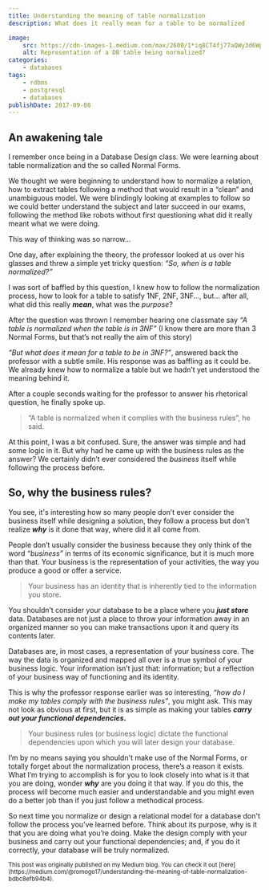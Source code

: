 ```yaml
---
title: Understanding the meaning of table normalization
description: What does it really mean for a table to be normalized

image:
    src: https://cdn-images-1.medium.com/max/2600/1*iq8CT4fj77aQWy3d6WpgYQ.png
    alt: Representation of a DB table being normalized?
categories:
    - databases
tags:
    - rdbms
    - postgresql
    - databases
publishDate: 2017-09-08
---
```


## An awakening tale

I remember once being in a Database Design class. We were learning about table normalization and the so called Normal Forms.

We thought we were beginning to understand how to normalize a relation, how to extract tables following a method that would result in a “clean” and unambiguous model. We were blindingly looking at examples to follow so we could better understand the subject and later succeed in our exams, following the method like robots without first questioning what did it really meant what we were doing.

This way of thinking was so narrow…

One day, after explaining the theory, the professor looked at us over his glasses and threw a simple yet tricky question: _“So, when is a table normalized?”_

I was sort of baffled by this question, I knew how to follow the normalization process, how to look for a table to satisfy 1NF, 2NF, 3NF…, but… after all, what did this really **_mean_**, what was the _purpose_?

After the question was thrown I remember hearing one classmate say _“A table is normalized when the table is in 3NF”_ (I know there are more than 3 Normal Forms, but that’s not really the aim of this story)

_“But what does it mean for a table to be in 3NF?”_, answered back the professor with a subtle smile. His response was as baffling as it could be. We already knew how to normalize a table but we hadn’t yet understood the meaning behind it.

After a couple seconds waiting for the professor to answer his rhetorical question, he finally spoke up.

> “A table is normalized when it complies with the business rules”, he said.

At this point, I was a bit confused. Sure, the answer was simple and had some logic in it. But why had he came up with the business rules as the answer? We certainly didn’t ever considered the _business_ itself while following the process before.

## So, why the business rules?

You see, it's interesting how so many people don’t ever consider the business itself while designing a solution, they follow a process but don't realize **_why_** is it done that way, where did it all come from.

People don’t usually consider the business because they only think of the word _“business”_ in terms of its economic significance, but it is much more than that. Your business is the representation of your activities, the way you produce a good or offer a service.

> Your business has an identity that is inherently tied to the information you store.

You shouldn’t consider your database to be a place where you **_just store_** data. Databases are not just a place to throw your information away in an organized manner so you can make transactions upon it and query its contents later.

Databases are, in most cases, a representation of your business core. The way the data is organized and mapped all over is a true symbol of your business logic. Your information isn’t just that: information; but a reflection of your business way of functioning and its identity.

This is why the professor response earlier was so interesting, _“how do I make my tables comply with the business rules”_, you might ask. This may not look as obvious at first, but it is as simple as making your tables **_carry out your functional dependencies._**

> Your business rules (or business logic) dictate the functional dependencies upon which you will later design your database.

I’m by no means saying you shouldn't make use of the Normal Forms, or totally forget about the normalization process, there’s a reason it exists. What I’m trying to accomplish is for you to look closely into what is it that you are doing, wonder **_why_** are you doing it that way. If you do this, the process will become much easier and understandable and you might even do a better job than if you just follow a methodical process.

So next time you normalize or design a relational model for a database don't follow the process you’ve learned before. Think about its purpose, why is it that you are doing what you’re doing. Make the design comply with your business and carry out your functional dependencies; and, if you do it correctly, your database will be truly normalized.

<small>
    This post was originally published on my Medium blog. You can check it out
    [here](https://medium.com/@romogo17/understanding-the-meaning-of-table-normalization-bdbc8efb94b4).
</small>

